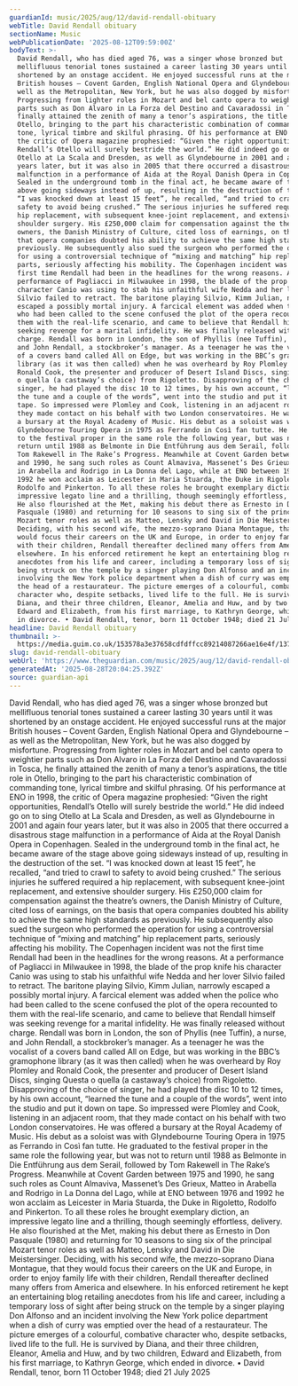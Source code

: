 ```yaml
---
guardianId: music/2025/aug/12/david-rendall-obituary
webTitle: David Rendall obituary
sectionName: Music
webPublicationDate: '2025-08-12T09:59:00Z'
bodyText: >-
  David Rendall, who has died aged 76, was a singer whose bronzed but
  mellifluous tenorial tones sustained a career lasting 30 years until it was
  shortened by an onstage accident. He enjoyed successful runs at the major
  British houses – Covent Garden, English National Opera and Glyndebourne – as
  well as the Metropolitan, New York, but he was also dogged by misfortune.
  Progressing from lighter roles in Mozart and bel canto opera to weightier
  parts such as Don Alvaro in La Forza del Destino and Cavaradossi in Tosca, he
  finally attained the zenith of many a tenor’s aspirations, the title role in
  Otello, bringing to the part his characteristic combination of commanding
  tone, lyrical timbre and skilful phrasing. Of his performance at ENO in 1998,
  the critic of Opera magazine prophesied: “Given the right opportunities,
  Rendall’s Otello will surely bestride the world.” He did indeed go on to sing
  Otello at La Scala and Dresden, as well as Glyndebourne in 2001 and again four
  years later, but it was also in 2005 that there occurred a disastrous stage
  malfunction in a performance of Aida at the Royal Danish Opera in Copenhagen.
  Sealed in the underground tomb in the final act, he became aware of the stage
  above going sideways instead of up, resulting in the destruction of the set.
  “I was knocked down at least 15 feet”, he recalled, “and tried to crawl to
  safety to avoid being crushed.” The serious injuries he suffered required a
  hip replacement, with subsequent knee-joint replacement, and extensive
  shoulder surgery. His £250,000 claim for compensation against the theatre’s
  owners, the Danish Ministry of Culture, cited loss of earnings, on the basis
  that opera companies doubted his ability to achieve the same high standards as
  previously. He subsequently also sued the surgeon who performed the operation
  for using a controversial technique of “mixing and matching” hip replacement
  parts, seriously affecting his mobility. The Copenhagen incident was not the
  first time Rendall had been in the headlines for the wrong reasons. At a
  performance of Pagliacci in Milwaukee in 1998, the blade of the prop knife his
  character Canio was using to stab his unfaithful wife Nedda and her lover
  Silvio failed to retract. The baritone playing Silvio, Kimm Julian, narrowly
  escaped a possibly mortal injury. A farcical element was added when the police
  who had been called to the scene confused the plot of the opera recounted to
  them with the real-life scenario, and came to believe that Rendall himself was
  seeking revenge for a marital infidelity. He was finally released without
  charge. Rendall was born in London, the son of Phyllis (nee Tuffin), a nurse,
  and John Rendall, a stockbroker’s manager. As a teenager he was the vocalist
  of a covers band called All on Edge, but was working in the BBC’s gramophone
  library (as it was then called) when he was overheard by Roy Plomley and
  Ronald Cook, the presenter and producer of Desert Island Discs, singing Questa
  o quella (a castaway’s choice) from Rigoletto. Disapproving of the choice of
  singer, he had played the disc 10 to 12 times, by his own account, “learned
  the tune and a couple of the words”, went into the studio and put it down on
  tape. So impressed were Plomley and Cook, listening in an adjacent room, that
  they made contact on his behalf with two London conservatoires. He was offered
  a bursary at the Royal Academy of Music. His debut as a soloist was with
  Glyndebourne Touring Opera in 1975 as Ferrando in Così fan tutte. He graduated
  to the festival proper in the same role the following year, but was not to
  return until 1988 as Belmonte in Die Entführung aus dem Serail, followed by
  Tom Rakewell in The Rake’s Progress. Meanwhile at Covent Garden between 1975
  and 1990, he sang such roles as Count Almaviva, Massenet’s Des Grieux, Matteo
  in Arabella and Rodrigo in La Donna del Lago, while at ENO between 1976 and
  1992 he won acclaim as Leicester in Maria Stuarda, the Duke in Rigoletto,
  Rodolfo and Pinkerton. To all these roles he brought exemplary diction, an
  impressive legato line and a thrilling, though seemingly effortless, delivery.
  He also flourished at the Met, making his debut there as Ernesto in Don
  Pasquale (1980) and returning for 10 seasons to sing six of the principal
  Mozart tenor roles as well as Matteo, Lensky and David in Die Meistersinger.
  Deciding, with his second wife, the mezzo-soprano Diana Montague, that they
  would focus their careers on the UK and Europe, in order to enjoy family life
  with their children, Rendall thereafter declined many offers from America and
  elsewhere. In his enforced retirement he kept an entertaining blog retailing
  anecdotes from his life and career, including a temporary loss of sight after
  being struck on the temple by a singer playing Don Alfonso and an incident
  involving the New York police department when a dish of curry was emptied over
  the head of a restaurateur. The picture emerges of a colourful, combative
  character who, despite setbacks, lived life to the full. He is survived by
  Diana, and their three children, Eleanor, Amelia and Huw, and by two children,
  Edward and Elizabeth, from his first marriage, to Kathryn George, which ended
  in divorce. • David Rendall, tenor, born 11 October 1948; died 21 July 2025
headline: David Rendall obituary
thumbnail: >-
  https://media.guim.co.uk/153578a3e37658cdfdffcc89214087266ae16e4f/1371_148_1107_885/500.jpg
slug: david-rendall-obituary
webUrl: 'https://www.theguardian.com/music/2025/aug/12/david-rendall-obituary'
generatedAt: '2025-08-28T20:04:25.392Z'
source: guardian-api
---
```

David Rendall, who has died aged 76, was a singer whose bronzed but mellifluous tenorial tones sustained a career lasting 30 years until it was shortened by an onstage accident. He enjoyed successful runs at the major British houses – Covent Garden, English National Opera and Glyndebourne – as well as the Metropolitan, New York, but he was also dogged by misfortune. Progressing from lighter roles in Mozart and bel canto opera to weightier parts such as Don Alvaro in La Forza del Destino and Cavaradossi in Tosca, he finally attained the zenith of many a tenor’s aspirations, the title role in Otello, bringing to the part his characteristic combination of commanding tone, lyrical timbre and skilful phrasing. Of his performance at ENO in 1998, the critic of Opera magazine prophesied: “Given the right opportunities, Rendall’s Otello will surely bestride the world.” He did indeed go on to sing Otello at La Scala and Dresden, as well as Glyndebourne in 2001 and again four years later, but it was also in 2005 that there occurred a disastrous stage malfunction in a performance of Aida at the Royal Danish Opera in Copenhagen. Sealed in the underground tomb in the final act, he became aware of the stage above going sideways instead of up, resulting in the destruction of the set. “I was knocked down at least 15 feet”, he recalled, “and tried to crawl to safety to avoid being crushed.” The serious injuries he suffered required a hip replacement, with subsequent knee-joint replacement, and extensive shoulder surgery. His £250,000 claim for compensation against the theatre’s owners, the Danish Ministry of Culture, cited loss of earnings, on the basis that opera companies doubted his ability to achieve the same high standards as previously. He subsequently also sued the surgeon who performed the operation for using a controversial technique of “mixing and matching” hip replacement parts, seriously affecting his mobility. The Copenhagen incident was not the first time Rendall had been in the headlines for the wrong reasons. At a performance of Pagliacci in Milwaukee in 1998, the blade of the prop knife his character Canio was using to stab his unfaithful wife Nedda and her lover Silvio failed to retract. The baritone playing Silvio, Kimm Julian, narrowly escaped a possibly mortal injury. A farcical element was added when the police who had been called to the scene confused the plot of the opera recounted to them with the real-life scenario, and came to believe that Rendall himself was seeking revenge for a marital infidelity. He was finally released without charge. Rendall was born in London, the son of Phyllis (nee Tuffin), a nurse, and John Rendall, a stockbroker’s manager. As a teenager he was the vocalist of a covers band called All on Edge, but was working in the BBC’s gramophone library (as it was then called) when he was overheard by Roy Plomley and Ronald Cook, the presenter and producer of Desert Island Discs, singing Questa o quella (a castaway’s choice) from Rigoletto. Disapproving of the choice of singer, he had played the disc 10 to 12 times, by his own account, “learned the tune and a couple of the words”, went into the studio and put it down on tape. So impressed were Plomley and Cook, listening in an adjacent room, that they made contact on his behalf with two London conservatoires. He was offered a bursary at the Royal Academy of Music. His debut as a soloist was with Glyndebourne Touring Opera in 1975 as Ferrando in Così fan tutte. He graduated to the festival proper in the same role the following year, but was not to return until 1988 as Belmonte in Die Entführung aus dem Serail, followed by Tom Rakewell in The Rake’s Progress. Meanwhile at Covent Garden between 1975 and 1990, he sang such roles as Count Almaviva, Massenet’s Des Grieux, Matteo in Arabella and Rodrigo in La Donna del Lago, while at ENO between 1976 and 1992 he won acclaim as Leicester in Maria Stuarda, the Duke in Rigoletto, Rodolfo and Pinkerton. To all these roles he brought exemplary diction, an impressive legato line and a thrilling, though seemingly effortless, delivery. He also flourished at the Met, making his debut there as Ernesto in Don Pasquale (1980) and returning for 10 seasons to sing six of the principal Mozart tenor roles as well as Matteo, Lensky and David in Die Meistersinger. Deciding, with his second wife, the mezzo-soprano Diana Montague, that they would focus their careers on the UK and Europe, in order to enjoy family life with their children, Rendall thereafter declined many offers from America and elsewhere. In his enforced retirement he kept an entertaining blog retailing anecdotes from his life and career, including a temporary loss of sight after being struck on the temple by a singer playing Don Alfonso and an incident involving the New York police department when a dish of curry was emptied over the head of a restaurateur. The picture emerges of a colourful, combative character who, despite setbacks, lived life to the full. He is survived by Diana, and their three children, Eleanor, Amelia and Huw, and by two children, Edward and Elizabeth, from his first marriage, to Kathryn George, which ended in divorce. • David Rendall, tenor, born 11 October 1948; died 21 July 2025
